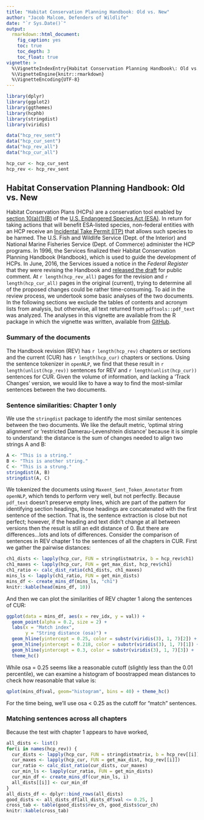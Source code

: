 ```yaml
---
title: "Habitat Conservation Planning Handbook: Old vs. New"
author: "Jacob Malcom, Defenders of Wildlife"
date: "`r Sys.Date()`"
output: 
  rmarkdown::html_document:
    fig_caption: yes
    toc: true
    toc_depth: 3
    toc_float: true
vignette: >
  %\VignetteIndexEntry{Habitat Conservation Planning Handbook\: Old vs. New}
  %\VignetteEngine{knitr::rmarkdown}
  %\VignetteEncoding{UTF-8}
---
```


```r
library(dplyr)
library(ggplot2)
library(ggthemes)
library(hcphb)
library(stringdist)
library(viridis)

data("hcp_rev_sent")
data("hcp_cur_sent")
data("hcp_rev_all")
data("hcp_cur_all")

hcp_cur <- hcp_cur_sent
hcp_rev <- hcp_rev_sent
```

## Habitat Conservation Planning Handbook: Old vs. New

Habitat Conservation Plans (HCPs) are a conservation tool enabled by [section 10(a)(1)(B)](https://www.fws.gov/endangered/what-we-do/hcp-overview.html) of the [U.S. Endangered Species Act (ESA)](https://www.fws.gov/endangered/laws-policies/). In return for taking actions that will benefit ESA-listed species, non-federal entities with an HCP receive an [Incidental Take Permit (ITP)](https://www.fws.gov/endangered/esa-library/pdf/HCPBK1.PDF) that allows such species to be harmed. The U.S. Fish and Wildlife Service (Dept. of the Interior) and National Marine Fisheries Service (Dept. of Commerce) administer the HCP programs. In 1996, the Services finalized their Habitat Conservation Planning Handbook (Handbook), which is used to guide the development of HCPs. In June, 2016, the Services issued a notice in the _Federal Register_ that they were revising the Handbook and [released the draft](https://www.regulations.gov/contentStreamer?documentId=FWS-HQ-ES-2016-0004-0002&disposition=attachment&contentType=pdf) for public comment. At `r length(hcp_rev_all)` pages for the revision and `r length(hcp_cur_all)` pages in the original (current), trying to determine all of the proposed changes could be rather time-consuming. To aid in the review process, we undertook some basic analyses of the two documents. In the following sections we exclude the tables of contents and acronym lists from analysis, but otherwise, all text returned from `pdftools::pdf_text` was analyzed. The analyses in this vignette are available from the R package in which the vignette was written, available from [GitHub](https://github.com/jacob-ogre/hcphb).

### Summary of the documents

The Handbook revision (REV) has `r length(hcp_rev)` chapters or sections and the current (CUR) has `r length(hcp_cur)` chapters or sections. Using the sentence tokenizer in `openNLP`, we find that these result in `r length(unlist(hcp_rev))` sentences for REV and `r length(unlist(hcp_cur))` sentences for CUR. Given the volume of information, and lacking a 'Track Changes' version, we would like to have a way to find the most-similar sentences between the two documents.

### Sentence similarities: Chapter 1 only

We use the `stringdist` package to identify the most similar sentences between the two documents. We like the default metric, 'optimal string alignment' or 'restricted Damerau-Levenshtein distance' because it is simple to understand: the distance is the sum of changes needed to align two strings A and B:

```r
A <- "This is a string."
B <- "This is another string."
C <- "This is a strung."
stringdist(A, B)
stringdist(A, C)
```

We tokenized the documents using `Maxent_Sent_Token_Annotator` from `openNLP`, which tends to perform very well, but not perfectly. Because `pdf_text` doesn't preserve empty lines, which are part of the pattern for identifying section headings, those headings are concatenated with the first sentence of the section. That is, the sentence extraction is close but not perfect; however, if the heading and text didn't change at all between versions then the result is still an edit distance of 0. But there are differences...lots and lots of differences. Consider the comparison of sentences in REV chapter 1 to the sentences of all the chapters in CUR. First we gather the pairwise distances:

```r
ch1_dists <- lapply(hcp_cur, FUN = stringdistmatrix, b = hcp_rev$ch1)
ch1_maxes <- lapply(hcp_cur, FUN = get_max_dist, hcp_rev$ch1)
ch1_ratio <- calc_dist_ratio(ch1_dists, ch1_maxes)
mins_ls <- lapply(ch1_ratio, FUN = get_min_dists)
mins_df <- create_mins_df(mins_ls, "ch1")
knitr::kable(head(mins_df, 10))
```

And then we can plot the similarities of REV chapter 1 along the sentences of CUR:

```r
ggplot(data = mins_df, aes(x = rev_idx, y = val)) +
  geom_point(alpha = 0.2, size = 2) +
  labs(x = "Match index",
       y = "String distance (osa)") +
  geom_hline(yintercept = 0.25, color = substr(viridis(3), 1, 7)[2]) +
  geom_hline(yintercept = 0.218, color = substr(viridis(3), 1, 7)[1]) +
  geom_hline(yintercept = 0.3, color = substr(viridis(3), 1, 7)[3]) +
  theme_hc()
```

While osa = 0.25 seems like a reasonable cutoff (slightly less than the 0.01 percentile), we can examine a histogram of boostrapped mean distances to check how reasonable that value is:

```r
qplot(mins_df$val, geom="histogram", bins = 40) + theme_hc()
```

For the time being, we'll use osa < 0.25 as the cutoff for "match" sentences.

### Matching sentences across all chapters

Because the test with chapter 1 appears to have worked, 

```r
all_dists <- list()
for(i in names(hcp_rev)) {
  cur_dists <- lapply(hcp_cur, FUN = stringdistmatrix, b = hcp_rev[[i]])
  cur_maxes <- lapply(hcp_cur, FUN = get_max_dist, hcp_rev[[i]])
  cur_ratio <- calc_dist_ratio(cur_dists, cur_maxes)
  cur_min_ls <- lapply(cur_ratio, FUN = get_min_dists)
  cur_min_df <- create_mins_df(cur_min_ls, i)
  all_dists[[i]] <- cur_min_df
}
all_dists_df <- dplyr::bind_rows(all_dists)
good_dists <- all_dists_df[all_dists_df$val <= 0.25, ]
cross_tab <- table(good_dists$rev_ch, good_dists$cur_ch)
knitr::kable(cross_tab)
```





